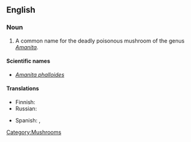 ==English==

===Noun===
{{wikipedia|Amanita phalloides}}
{{en-noun|sg=[[death]] [[cap]]}}

# A common name for the deadly poisonous mushroom of the genus ''[[Amanita]]''.

====Scientific names====
* ''[[Amanita phalloides]]''

====Translations====
{{trans-top|''Amanita phalloides''}}
* Finnish: {{t-|fi|kavalakärpässieni}}
* Russian: {{t|ru|бледная поганка|f|tr=bl'édnaja pogánka|sc=Cyrl}}
{{trans-mid}}
* Spanish: {{t|es}},  {{t|es|oronja verde|f}}
{{trans-bottom}}

[[Category:Mushrooms]]